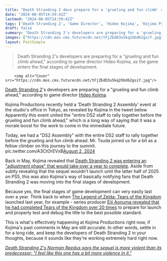 ```yaml
---
title: "Death Stranding 2 devs prepare for a 'grueling and fun climb' ahead"
date: "2024-08-05T14:59:42Z"
lastmod: "2024-08-05T14:59:42Z"
tags: ['Death Stranding 2', 'Game Director', 'Hideo Kojima', 'Kojima Productions', 'PlayStation 5', 'Action Game', 'Open World', 'Stealth', 'Adventure']
draft: false
summary: "Death Stranding 2's developers are preparing for a 'grueling and fun climb ahead,' according to game director Hideo Kojima, as the game enters the final stages of development."
images: ["https://cdn.mos.cms.futurecdn.net/tFjZEdD3u5kq2Xbd62gsiY.jpg"]
layout: PostSimple
---
```

> Death Stranding 2's developers are preparing for a "grueling and fun climb ahead," according to game director Hideo Kojima, as the game enters the final stages of development.


        <img alt="Cover" src="https://cdn.mos.cms.futurecdn.net/tFjZEdD3u5kq2Xbd62gsiY.jpg"/>
        
[Death Stranding 2](https://www.gamesradar.com/death-stranding-2-guide/)'s developers are preparing for a "grueling and fun climb ahead," according to game director [Hideo Kojima](https://www.gamesradar.com/tag/hideo-kojima/).

Kojima Productions recently held a 'Death Stranding 2 Assembly' event at the studio's office in Tokyo, as revealed by Kojima in the tweet below. Apparently this event united the "entire DS2 staff to rally together before the grueling and fun climb ahead," which is a long way of saying that it was a morale boost for the work to come in the immediate future.

Today, we had a "DS2 Assembly" with the entire DS2 staff to rally together before the grueling and fun climb ahead. Mr. Tsuda joined us for a bit as a fellow climber on this journey to the summit. pic.twitter.com/A3CtOrEVxB[August 2, 2024](https://twitter.com/HIDEO_KOJIMA_EN/status/1819333442712359054)

Back in May, Kojima revealed that [Death Stranding 2 was entering an "adjustment phase" that would take over a year to complete](https://www.gamesradar.com/games/action/death-stranding-2s-filming-and-recording-is-complete-but-now-its-entering-an-adjustment-phase-thatll-last-for-over-a-year/). Aside from subtly revealing that the sequel wouldn't launch until the latter half of 2025 on PS5, this was also Kojima's way of basically notifying fans that Death Stranding 2 was moving into the final stages of development.

Because yes, the final stages of game development can very easily last over a year. Think back to when [The Legend of Zelda: Tears of the Kingdom](https://www.gamesradar.com/legend-of-zelda-tears-of-the-kingdom-guide/) launched last year, for example - series producer [Eiji Aonuma revealed that he had completed Tears of the Kingdom over 20 times](https://www.gamesradar.com/the-legend-of-zelda-tears-of-the-kingdom-producer-has-already-cleared-it-20-times/) to prepare for launch and properly test and debug the title to the best possible standard.

This is what's effectively happening at Kojima Productions right now, if Kojima's past comments in May are still accurate. In other words, settle in for a long ride, and keep the developers of Death Stranding 2 in your thoughts, because it sounds like they're working extremely hard right now.

[<em>Death Stranding 2's Norman Reedus says the sequel is more violent than its predecessor: "I feel like this one has a bit more violence in it."</em>](https://www.gamesradar.com/death-stranding-2s-norman-reedus-says-the-sequel-is-more-violent-than-its-predecessor-i-feel-like-this-one-has-a-bit-more-violence-in-it/)
        